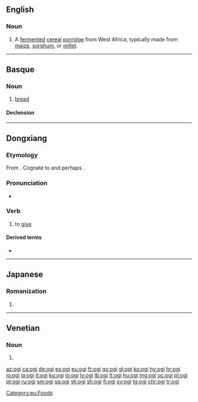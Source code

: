 {{also|ōgi}}
==English==
{{wikipedia|Ogi (food)}}

===Noun===
{{en-noun|-}}

# A [[ferment]]ed [[cereal]] [[porridge]] from West Africa, typically made from [[maize]], [[sorghum]], or [[millet]].

----

==Basque==

===Noun===
{{eu-noun}}

# [[bread]]

====Declension====
{{eu-decl-inanim noun|av=1|kv=1}}

[[Category:eu:Foods]]

----

==Dongxiang==

===Etymology===
From {{inh|sce|xgn-pro|*ög-}}. Cognate to {{cog|mn|өгөх}} and perhaps {{cog|zkt||sc=Kits|tr=û}}.

===Pronunciation===
* {{IPA|/oˈki/|[ʷoˈki]|lang=sce}}

===Verb===
{{sce-verb}}

# to [[give]]
#: {{ux|sce|Chi matei [[ana#Dongxiang|anane]] bayasigvasenu, [[ana#Dongxiang|anachi]] tade baer lie '''ogine'''.|No matter how much you make your mother happy, she will not '''give''' you money.}}

====Derived terms====
* {{l|sce|ogidan|t=[[manner]] of [[giving]]}}

----

==Japanese==

===Romanization===
{{ja-romaji}}

# {{ja-romanization of|おぎ}}

----

==Venetian==

===Noun===
{{head|vec|noun plural form}}

# {{plural of|ogio|lang=vec}}

[[az:ogi]]
[[ca:ogi]]
[[de:ogi]]
[[es:ogi]]
[[eu:ogi]]
[[fr:ogi]]
[[gv:ogi]]
[[gl:ogi]]
[[ko:ogi]]
[[hy:ogi]]
[[hr:ogi]]
[[io:ogi]]
[[ia:ogi]]
[[it:ogi]]
[[ku:ogi]]
[[lo:ogi]]
[[lv:ogi]]
[[lb:ogi]]
[[lt:ogi]]
[[hu:ogi]]
[[mg:ogi]]
[[oc:ogi]]
[[pl:ogi]]
[[pt:ogi]]
[[ru:ogi]]
[[sm:ogi]]
[[sq:ogi]]
[[sk:ogi]]
[[sh:ogi]]
[[fi:ogi]]
[[sv:ogi]]
[[tg:ogi]]
[[chr:ogi]]
[[tr:ogi]]